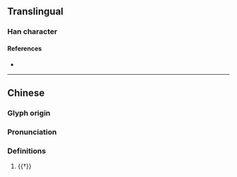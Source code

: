 {{character info/new}}
==Translingual==

===Han character===
{{Han char|rn=94|rad=犬|as=04|sn=7|four=42214|canj=KHHG|ids=⿰犭壬,⿰犭𡈼}}

====References====
* {{Han ref|kx=0708.020|dkj=20292|dj=1120.080|hdz=21336.100|uh=72C5|ud=29381|bh=CB67|bd=52071}}

----
==Chinese==
{{zh-forms}}

===Glyph origin===
{{Han etym}}

===Pronunciation===
{{zh-pron
|m=qīng,kuáng
|mc=y
|oc=y
|cat=
}}

===Definitions===
{{zh-hanzi}}

# {{†}} {{zh-alt-form|狂}}
